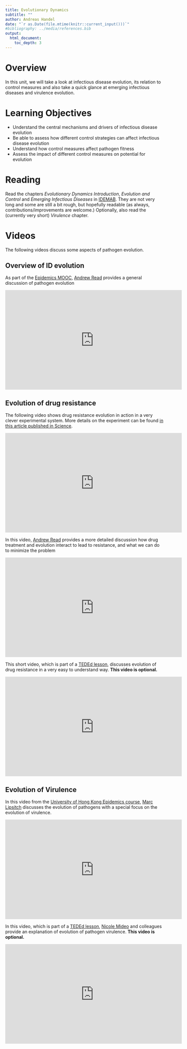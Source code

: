 ```yaml
---
title: Evolutionary Dynamics
subtitle: ""
author: Andreas Handel
date: "`r as.Date(file.mtime(knitr::current_input()))`"
#bibliography: ../media/references.bib
output: 
  html_document:
    toc_depth: 3
---
```



# Overview

In this unit, we will take a look at infectious disease evolution, its relation to control measures and also take a quick glance at emerging infectious diseases and virulence evolution.

# Learning Objectives

* Understand the central mechanisms and drivers of infectious disease evolution
* Be able to assess how different control strategies can affect infectious disease evolution
* Understand how control measures affect pathogen fitness
* Assess the impact of different control measures on potential for evolution



# Reading

Read the chapters _Evolutionary Dynamics Introduction_, _Evolution and Control_ and _Emerging Infectious Diseases_ in 
[IDEMAB](https://andreashandel.github.io/IDEMAbook/). They are not very long and some are still a bit rough, but hopefully readable (as always, contributions/improvements are welcome.) Optionally, also read the (currently very short) _Virulence_ chapter.


# Videos 

The following videos discuss some aspects of pathogen evolution.


## Overview of ID evolution 

As part of the [Epidemics MOOC](https://www.coursera.org/learn/epidemics), [Andrew Read](http://www.thereadgroup.net/) provides a general discussion of pathogen evolution  

<p>
<iframe width="560" height="315" src="https://www.youtube.com/embed/65CjpOz7QNA" frameborder="0" allowfullscreen></iframe>
</p>


## Evolution of drug resistance

The following video shows drug resistance evolution in action in a very clever experimental system. More details on the experiment can be found [in this article published in Science](http://science.sciencemag.org/content/353/6304/1147).

<p>
<iframe width="560" height="315" src="https://www.youtube.com/embed/yybsSqcB7mE" frameborder="0" allowfullscreen></iframe>
</p>



In this video, [Andrew Read](http://www.thereadgroup.net/) provides a more detailed discussion how drug treatment and evolution interact to lead to resistance, and what we can do to minimize the problem  

<p>
<iframe width="560" height="315" src="https://www.youtube.com/embed/cGsMCwajs7I" frameborder="0" allowfullscreen></iframe>
</p>

This short video, which is part of a [TEDEd lesson](http://ed.ted.com/lessons/how-antibiotics-become-resistant-over-time-kevin-wu), discusses evolution of drug resistance in a very easy to understand way.
**This video is optional.**

<p>
<iframe width="560" height="315" src="https://www.youtube.com/embed/znnp-Ivj2ek" frameborder="0" allowfullscreen></iframe>
</p>


## Evolution of Virulence

In this video from the  [University of Hong Kong Epidemics course](https://www.edx.org/course/epidemics-hkux-hku01x-0), [Marc Lipsitch](https://www.hsph.harvard.edu/marc-lipsitch/) discusses the evolution of pathogens with a special focus on the evolution of virulence. 

<p>
<iframe width="560" height="315" src="https://www.youtube.com/embed/ERazkajbeWg" frameborder="0" allow="accelerometer; autoplay; encrypted-media; gyroscope; picture-in-picture" allowfullscreen></iframe>
</p>

In this video, which is part of a [TEDEd lesson](http://ed.ted.com/lessons/how-do-germs-spread-and-why-do-they-make-us-sick-yannay-khaikin-and-nicole-mideo), [Nicole Mideo](http://mideo.eeb.utoronto.ca/) and colleagues provide an explanation of evolution of pathogen virulence.
**This video is optional.**

<p>
<iframe width="560" height="315" src="https://www.youtube.com/embed/yxonJTWhBJQ" frameborder="0" allowfullscreen></iframe>
</p>

